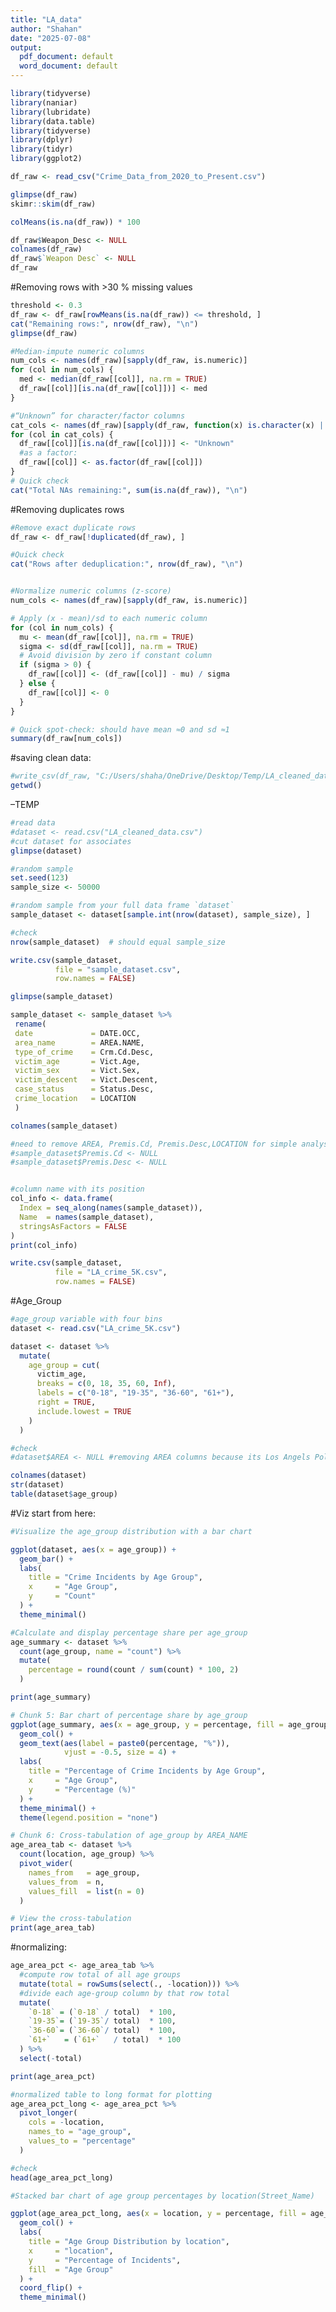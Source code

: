 ```yaml
---
title: "LA_data"
author: "Shahan"
date: "2025-07-08"
output:
  pdf_document: default
  word_document: default
---
```

```r
library(tidyverse)
library(naniar)
library(lubridate)
library(data.table)
library(tidyverse)
library(dplyr)
library(tidyr)
library(ggplot2)
```
```r
df_raw <- read_csv("Crime_Data_from_2020_to_Present.csv")
```
```r
glimpse(df_raw)
skimr::skim(df_raw)
```
```r
colMeans(is.na(df_raw)) * 100  
```
```r
df_raw$Weapon_Desc <- NULL
colnames(df_raw)
df_raw$`Weapon Desc` <- NULL
df_raw
```
#Removing  rows with >30 % missing values
```r
threshold <- 0.3
df_raw <- df_raw[rowMeans(is.na(df_raw)) <= threshold, ]
cat("Remaining rows:", nrow(df_raw), "\n")
glimpse(df_raw)
```
```r
#Median‐impute numeric columns
num_cols <- names(df_raw)[sapply(df_raw, is.numeric)]
for (col in num_cols) {
  med <- median(df_raw[[col]], na.rm = TRUE)
  df_raw[[col]][is.na(df_raw[[col]])] <- med
}

#“Unknown” for character/factor columns
cat_cols <- names(df_raw)[sapply(df_raw, function(x) is.character(x) || is.factor(x))]
for (col in cat_cols) {
  df_raw[[col]][is.na(df_raw[[col]])] <- "Unknown"
  #as a factor:
  df_raw[[col]] <- as.factor(df_raw[[col]])
}
# Quick check
cat("Total NAs remaining:", sum(is.na(df_raw)), "\n")
```
#Removing duplicates rows
```r
#Remove exact duplicate rows
df_raw <- df_raw[!duplicated(df_raw), ]

#Quick check
cat("Rows after deduplication:", nrow(df_raw), "\n")


#Normalize numeric columns (z-score)
num_cols <- names(df_raw)[sapply(df_raw, is.numeric)]

# Apply (x - mean)/sd to each numeric column
for (col in num_cols) {
  mu <- mean(df_raw[[col]], na.rm = TRUE)
  sigma <- sd(df_raw[[col]], na.rm = TRUE)
  # Avoid division by zero if constant column
  if (sigma > 0) {
    df_raw[[col]] <- (df_raw[[col]] - mu) / sigma
  } else {
    df_raw[[col]] <- 0
  }
}

# Quick spot-check: should have mean ≈0 and sd ≈1
summary(df_raw[num_cols])

```

#saving clean data:
```r
#write_csv(df_raw, "C:/Users/shaha/OneDrive/Desktop/Temp/LA_cleaned_data.csv")
getwd()
```

--TEMP
```r
#read data
#dataset <- read.csv("LA_cleaned_data.csv")
#cut dataset for associates
glimpse(dataset)

#random sample
set.seed(123)
sample_size <- 50000

#random sample from your full data frame `dataset`
sample_dataset <- dataset[sample.int(nrow(dataset), sample_size), ]

#check
nrow(sample_dataset)  # should equal sample_size

write.csv(sample_dataset, 
          file = "sample_dataset.csv", 
          row.names = FALSE)

glimpse(sample_dataset)

sample_dataset <- sample_dataset %>%
 rename(
 date             = DATE.OCC,
 area_name        = AREA.NAME,	
 type_of_crime    = Crm.Cd.Desc,		
 victim_age       = Vict.Age,		
 victim_sex       = Vict.Sex,		
 victim_descent   = Vict.Descent,		
 case_status      = Status.Desc,
 crime_location   = LOCATION
 )

colnames(sample_dataset)

#need to remove AREA, Premis.Cd, Premis.Desc,LOCATION for simple analysis
#sample_dataset$Premis.Cd <- NULL
#sample_dataset$Premis.Desc <- NULL


#column name with its position
col_info <- data.frame(
  Index = seq_along(names(sample_dataset)),
  Name  = names(sample_dataset),
  stringsAsFactors = FALSE
)
print(col_info)

write.csv(sample_dataset, 
          file = "LA_crime_5K.csv", 
          row.names = FALSE)
```
#Age_Group
```r
#age_group variable with four bins
dataset <- read.csv("LA_crime_5K.csv")

dataset <- dataset %>%
  mutate(
    age_group = cut(
      victim_age, 
      breaks = c(0, 18, 35, 60, Inf),
      labels = c("0-18", "19-35", "36-60", "61+"),
      right = TRUE,
      include.lowest = TRUE
    )
  )

#check
#dataset$AREA <- NULL #removing AREA columns because its Los Angels Police Area distribution.

colnames(dataset)
str(dataset)
table(dataset$age_group)
```
#Viz start from here:

```r
#Visualize the age_group distribution with a bar chart

ggplot(dataset, aes(x = age_group)) +
  geom_bar() +
  labs(
    title = "Crime Incidents by Age Group",
    x     = "Age Group",
    y     = "Count"
  ) +
  theme_minimal()
```
```r
#Calculate and display percentage share per age_group
age_summary <- dataset %>%
  count(age_group, name = "count") %>%
  mutate(
    percentage = round(count / sum(count) * 100, 2)
  )

print(age_summary)
```
```r
# Chunk 5: Bar chart of percentage share by age_group
ggplot(age_summary, aes(x = age_group, y = percentage, fill = age_group)) +
  geom_col() +
  geom_text(aes(label = paste0(percentage, "%")), 
            vjust = -0.5, size = 4) +
  labs(
    title = "Percentage of Crime Incidents by Age Group",
    x     = "Age Group",
    y     = "Percentage (%)"
  ) +
  theme_minimal() +
  theme(legend.position = "none")

```
```r
# Chunk 6: Cross-tabulation of age_group by AREA_NAME
age_area_tab <- dataset %>%
  count(location, age_group) %>%
  pivot_wider(
    names_from   = age_group,
    values_from  = n,
    values_fill  = list(n = 0)
  )

# View the cross-tabulation
print(age_area_tab)

```
#normalizing:
```r
age_area_pct <- age_area_tab %>%
  #compute row total of all age groups
  mutate(total = rowSums(select(., -location))) %>%
  #divide each age-group column by that row total
  mutate(
    `0-18` = (`0-18` / total)  * 100,
    `19-35`= (`19-35`/ total)  * 100,
    `36-60`= (`36-60`/ total)  * 100,
    `61+`   = (`61+`   / total)  * 100
  ) %>%
  select(-total)

print(age_area_pct)
```
```r
#normalized table to long format for plotting
age_area_pct_long <- age_area_pct %>%
  pivot_longer(
    cols = -location,
    names_to = "age_group",
    values_to = "percentage"
  )

#check
head(age_area_pct_long)

```
```r
#Stacked bar chart of age group percentages by location(Street_Name)

ggplot(age_area_pct_long, aes(x = location, y = percentage, fill = age_group)) +
  geom_col() +
  labs(
    title = "Age Group Distribution by location",
    x     = "location",
    y     = "Percentage of Incidents",
    fill  = "Age Group"
  ) +
  coord_flip() +
  theme_minimal()

```
